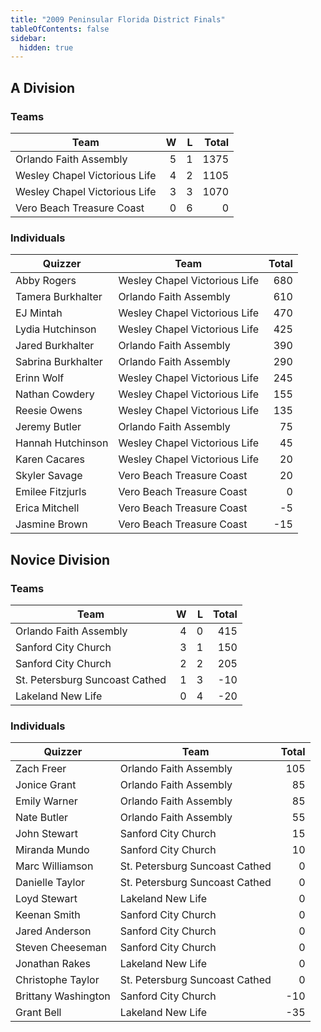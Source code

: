 ```yaml
---
title: "2009 Peninsular Florida District Finals"
tableOfContents: false
sidebar:
  hidden: true
---
```


## A Division

### Teams

| Team                          |    W |    L | Total |
| ----------------------------- | ---: | ---: | ----: |
| Orlando Faith Assembly        |    5 |    1 |  1375 |
| Wesley Chapel Victorious Life |    4 |    2 |  1105 |
| Wesley Chapel Victorious Life |    3 |    3 |  1070 |
| Vero Beach Treasure Coast     |    0 |    6 |     0 |

### Individuals

| Quizzer            | Team                          | Total |
| ------------------ | ----------------------------- | ----: |
| Abby Rogers        | Wesley Chapel Victorious Life |   680 |
| Tamera Burkhalter  | Orlando Faith Assembly        |   610 |
| EJ Mintah          | Wesley Chapel Victorious Life |   470 |
| Lydia Hutchinson   | Wesley Chapel Victorious Life |   425 |
| Jared Burkhalter   | Orlando Faith Assembly        |   390 |
| Sabrina Burkhalter | Orlando Faith Assembly        |   290 |
| Erinn Wolf         | Wesley Chapel Victorious Life |   245 |
| Nathan Cowdery     | Wesley Chapel Victorious Life |   155 |
| Reesie Owens       | Wesley Chapel Victorious Life |   135 |
| Jeremy Butler      | Orlando Faith Assembly        |    75 |
| Hannah Hutchinson  | Wesley Chapel Victorious Life |    45 |
| Karen Cacares      | Wesley Chapel Victorious Life |    20 |
| Skyler Savage      | Vero Beach Treasure Coast     |    20 |
| Emilee Fitzjurls   | Vero Beach Treasure Coast     |     0 |
| Erica Mitchell     | Vero Beach Treasure Coast     |    -5 |
| Jasmine Brown      | Vero Beach Treasure Coast     |   -15 |

## Novice Division

### Teams

| Team                           |    W |    L | Total |
| ------------------------------ | ---: | ---: | ----: |
| Orlando Faith Assembly         |    4 |    0 |   415 |
| Sanford City Church            |    3 |    1 |   150 |
| Sanford City Church            |    2 |    2 |   205 |
| St. Petersburg Suncoast Cathed |    1 |    3 |   -10 |
| Lakeland New Life              |    0 |    4 |   -20 |

### Individuals

| Quizzer             | Team                           | Total |
| ------------------- | ------------------------------ | ----: |
| Zach Freer          | Orlando Faith Assembly         |   105 |
| Jonice Grant        | Orlando Faith Assembly         |    85 |
| Emily Warner        | Orlando Faith Assembly         |    85 |
| Nate Butler         | Orlando Faith Assembly         |    55 |
| John Stewart        | Sanford City Church            |    15 |
| Miranda Mundo       | Sanford City Church            |    10 |
| Marc Williamson     | St. Petersburg Suncoast Cathed |     0 |
| Danielle Taylor     | St. Petersburg Suncoast Cathed |     0 |
| Loyd Stewart        | Lakeland New Life              |     0 |
| Keenan Smith        | Sanford City Church            |     0 |
| Jared Anderson      | Sanford City Church            |     0 |
| Steven Cheeseman    | Sanford City Church            |     0 |
| Jonathan Rakes      | Lakeland New Life              |     0 |
| Christophe Taylor   | St. Petersburg Suncoast Cathed |     0 |
| Brittany Washington | Sanford City Church            |   -10 |
| Grant Bell          | Lakeland New Life              |   -35 |

